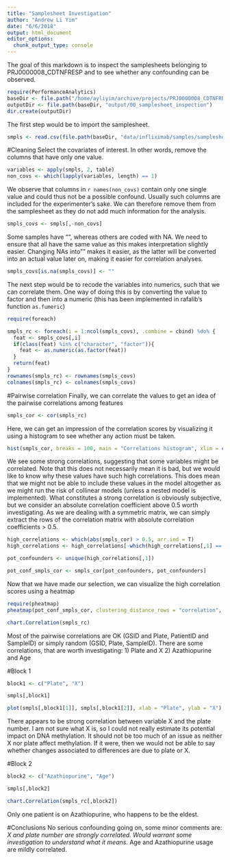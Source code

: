 ```yaml
---
title: "Samplesheet Investigation"
author: "Andrew Li Yim"
date: "6/6/2018"
output: html_document
editor_options: 
  chunk_output_type: console
---
```


The goal of this markdown is to inspect the samplesheets belonging to PRJ0000008_CDTNFRESP and to see whether any confounding can be observed.
```r
require(PerformanceAnalytics)
baseDir <- file.path("/home/ayliyim/archive/projects/PRJ0000008_CDTNFRESP")
outputDir <- file.path(baseDir, "output/00_samplesheet_inspection")
dir.create(outputDir)
```
The first step would be to import the samplesheet.
```r
smpls <- read.csv(file.path(baseDir, "data/infliximab/samples/samplesheet_PRJ0000008_CDTNFRESP_V1.csv"), row.names = 1)
```

#Cleaning
Select the covariates of interest. In other words, remove the columns that have only one value.
```r
variables <- apply(smpls, 2, table)
non_covs <- which(lapply(variables, length) == 1)
```
We observe that columns in `r names(non_covs)` contain only one single value and could thus not be a possible confound. Usually such columns are included for the experimenter's sake. We can therefore remove them from the samplesheet as they do not add much information for the analysis.
```r
smpls_covs <- smpls[,-non_covs]
```
Some samples have "", whereas others are coded with NA. We need to ensure that all have the same value as this makes interpretation slightly easier. Changing NAs into "" makes it easier, as the latter will be converted into an actual value later on, making it easier for correlation analyses.
```r
smpls_covs[is.na(smpls_covs)] <- ""
```
The next step would be to recode the variables into numerics, such that we can correlate them. One way of doing this is by converting the value to factor and then into a numeric (this has been implemented in rafalib's function `as.fumeric`)
```r
require(foreach)

smpls_rc <- foreach(i = 1:ncol(smpls_covs), .combine = cbind) %do% {
  feat <- smpls_covs[,i]
  if(class(feat) %in% c("character", "factor")){
    feat <- as.numeric(as.factor(feat))
  } 
  return(feat)
}
rownames(smpls_rc) <- rownames(smpls_covs)
colnames(smpls_rc) <- colnames(smpls_covs)
```

#Pairwise correlation
Finally, we can correlate the values to get an idea of the pairwise correlations among features
```r
smpls_cor <- cor(smpls_rc)
```
Here, we can get an impression of the correlation scores by visualizing it using a histogram to see whether any action must be taken.
```r
hist(smpls_cor, breaks = 100, main = "Correlations histogram", xlim = c(-1, 1))
```
We see some strong correlations, suggesting that some variables might be correlated. Note that this does not necessarily mean it is bad, but we would like to know why these values have such high correlations. This does mean that we might not be able to include these values in the model altogether as we might run the risk of collinear models (unless a nested model is implemented). 
What constitutes a strong correlation is obviously subjective, but we consider an absolute correlation coefficient above 0.5 worth investigating. As we are dealing with a symmetric matrix, we can simply extract the rows of the correlation matrix with absolute correlation coefficients > 0.5.
```r
high_correlations <- which(abs(smpls_cor) > 0.5, arr.ind = T)
high_correlations <- high_correlations[-which(high_correlations[,1] == high_correlations[,2]),]

pot_confounders <- unique(high_correlations[,1])

pot_conf_smpls_cor <- smpls_cor[pot_confounders, pot_confounders]
```
Now that we have made our selection, we can visualize the high correlation scores using a heatmap
```r
require(pheatmap)
pheatmap(pot_conf_smpls_cor, clustering_distance_rows = "correlation", clustering_distance_cols = "correlation")
```

```r
chart.Correlation(smpls_rc)
```
Most of the pairwise correlations are OK (GSID and Plate, PatientID and SampleID) or simply random (GSID, Plate, SampleID). There are some correlations, that are worth investigating:
1) Plate and X
2) Azathiopurine and Age

#Block 1
```r
block1 <- c("Plate", "X")

smpls[,block1]
```

```r
plot(smpls[,block1[1]], smpls[,block1[2]], xlab = "Plate", ylab = "X")
```
There appears to be strong correlation between variable X and the plate number. I am not sure what X is, so I could not really estimate its potential impact on DNA methylation. It should not be too much of an issue as neither X nor plate affect methylation. If it were, then we would not be able to say whether changes associated to differences are due to plate or X.

#Block 2
```r
block2 <- c("Azathiopurine", "Age")

smpls[,block2]
```

```r
chart.Correlation(smpls_rc[,block2])
```
Only one patient is on Azathiopurine, who happens to be the eldest.

#Conclusions
No serious confounding going on, some minor comments are:
*X and plate number are strongly correlated. Would warrant some investigation to understand what it means. 
*Age and Azathiopurine usage are mildly correlated.
